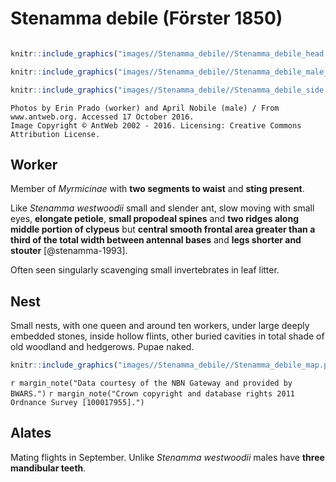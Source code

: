 # **Stenamma debile** (Förster 1850)

```marginfigure
```

```r
knitr::include_graphics("images//Stenamma_debile//Stenamma_debile_head.jpg")
```

```r
knitr::include_graphics("images//Stenamma_debile//Stenamma_debile_male_head.jpg")
```

```r
knitr::include_graphics("images//Stenamma_debile//Stenamma_debile_side.jpg")
```
```block
Photos by Erin Prado (worker) and April Nobile (male) / From www.antweb.org. Accessed 17 October 2016.
Image Copyright © AntWeb 2002 - 2016. Licensing: Creative Commons Attribution License.
```

## Worker
Member of *Myrmicinae* with **two segments to waist** and **sting present**.

Like *Stenamma westwoodii* small and slender ant, slow moving with small eyes, **elongate petiole**, **small propodeal spines** and **two ridges along middle portion of clypeus** but **central smooth frontal area greater than a third of the total width between antennal bases** and **legs shorter and stouter** [@stenamma-1993].

Often seen singularly scavenging small invertebrates in leaf litter.

## Nest
Small nests, with one queen and around ten workers, under large deeply embedded stones, inside hollow flints, other buried cavities in total shade of old woodland and hedgerows. Pupae naked.

```r
knitr::include_graphics("images//Stenamma_debile//Stenamma_debile_map.png")
```
`r margin_note("Data courtesy of the NBN Gateway and provided by BWARS.")`
`r margin_note("Crown copyright and database rights 2011 Ordnance Survey [100017955].")`

## Alates
Mating flights in September. Unlike *Stenamma westwoodii* males have **three mandibular teeth**.

\pagebreak